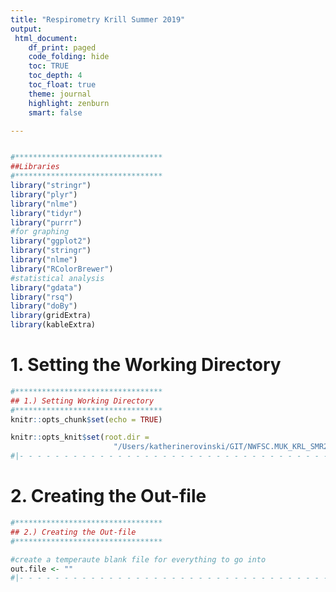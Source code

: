 ```yaml
---
title: "Respirometry Krill Summer 2019"
output:
 html_document:
    df_print: paged
    code_folding: hide
    toc: TRUE
    toc_depth: 4
    toc_float: true
    theme: journal
    highlight: zenburn
    smart: false

---
```


```r

```



```r
#*********************************
##Libraries
#********************************* 
library("stringr")
library("plyr")
library("nlme")
library("tidyr")
library("purrr")
#for graphing
library("ggplot2")
library("stringr")
library("nlme")
library("RColorBrewer")
#statistical analysis
library("gdata")
library("rsq")
library("doBy")
library(gridExtra)
library(kableExtra)
```




# 1. Setting the Working Directory
```r
#*********************************
## 1.) Setting Working Directory
#*********************************
knitr::opts_chunk$set(echo = TRUE)

knitr::opts_knit$set(root.dir =
                       "/Users/katherinerovinski/GIT/NWFSC.MUK_KRL_SMR2019/02. Respirometry")
#|- - - - - - - - - - - - - - - - - - - - - - - - - - - - - - - - - - - - - - - - - |

```




# 2. Creating the Out-file
```r
#*********************************
## 2.) Creating the Out-file
#*********************************

#create a temperaute blank file for everything to go into
out.file <- ""
#|- - - - - - - - - - - - - - - - - - - - - - - - - - - - - - - - - - - - - - - - - |

```















